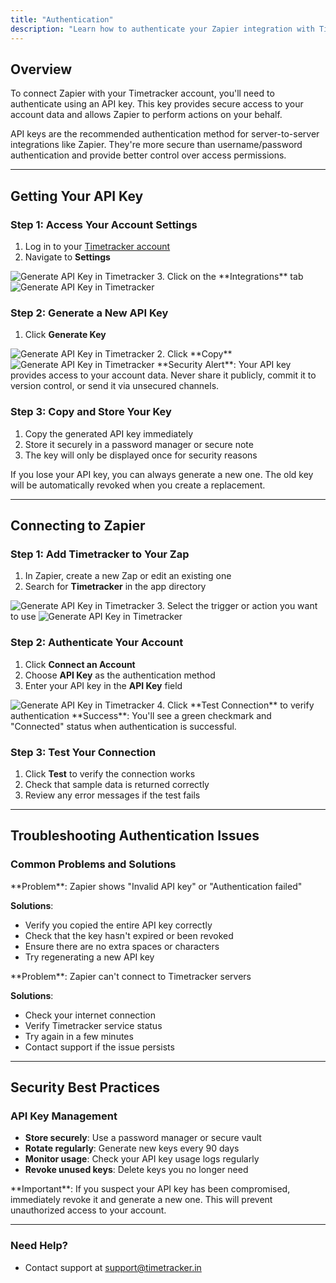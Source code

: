```yaml
---
title: "Authentication"
description: "Learn how to authenticate your Zapier integration with Timetracker using API keys and manage your connection securely"
---
```


## Overview

To connect Zapier with your Timetracker account, you'll need to authenticate using an API key. This key provides secure access to your account data and allows Zapier to perform actions on your behalf.

<Info>
API keys are the recommended authentication method for server-to-server integrations like Zapier. They're more secure than username/password authentication and provide better control over access permissions.
</Info>

---

## Getting Your API Key

### Step 1: Access Your Account Settings

1. Log in to your [Timetracker account](https://app.timetracker.in)
2. Navigate to **Settings**
  <img src="./images/zapier-access-settings.png" alt="Generate API Key in Timetracker" width={900} />
3. Click on the **Integrations** tab
  <img src="./images/zapier-settings-integrations-tab.png" alt="Generate API Key in Timetracker" width={900} />

### Step 2: Generate a New API Key

1. Click **Generate Key**
  <img src="./images/zapier-generate-key.png" alt="Generate API Key in Timetracker" width={900} />
2. Click **Copy**
  <img src="./images/zapier-copy-secret-key.png" alt="Generate API Key in Timetracker" width={900} />


<Warning>
**Security Alert**: Your API key provides access to your account data. Never share it publicly, commit it to version control, or send it via unsecured channels.
</Warning>

### Step 3: Copy and Store Your Key

1. Copy the generated API key immediately
2. Store it securely in a password manager or secure note
3. The key will only be displayed once for security reasons

<Note>
If you lose your API key, you can always generate a new one. The old key will be automatically revoked when you create a replacement.
</Note>

---

## Connecting to Zapier

### Step 1: Add Timetracker to Your Zap

1. In Zapier, create a new Zap or edit an existing one
2. Search for **Timetracker** in the app directory
  <img src="./images/zapier-timetracker-search.png" alt="Generate API Key in Timetracker" width={900} />
3. Select the trigger or action you want to use
  <img src="./images/zapier-select-trigger.png" alt="Generate API Key in Timetracker" width={900} />

### Step 2: Authenticate Your Account

1. Click **Connect an Account**
2. Choose **API Key** as the authentication method
3. Enter your API key in the **API Key** field
  <img src="./images/zapier-add-key.png" alt="Generate API Key in Timetracker" width={900} />
4. Click **Test Connection** to verify authentication

<Check>
**Success**: You'll see a green checkmark and "Connected" status when authentication is successful.
</Check>

### Step 3: Test Your Connection

1. Click **Test** to verify the connection works
2. Check that sample data is returned correctly
3. Review any error messages if the test fails

---

## Troubleshooting Authentication Issues

### Common Problems and Solutions

<AccordionGroup>
<Accordion title="Invalid API Key Error">
**Problem**: Zapier shows "Invalid API key" or "Authentication failed"

**Solutions**:
- Verify you copied the entire API key correctly
- Check that the key hasn't expired or been revoked
- Ensure there are no extra spaces or characters
- Try regenerating a new API key
</Accordion>

<Accordion title="Connection Timeout">
**Problem**: Zapier can't connect to Timetracker servers

**Solutions**:
- Check your internet connection
- Verify Timetracker service status
- Try again in a few minutes
- Contact support if the issue persists
</Accordion>
</AccordionGroup>

---

## Security Best Practices

### API Key Management

- **Store securely**: Use a password manager or secure vault
- **Rotate regularly**: Generate new keys every 90 days
- **Monitor usage**: Check your API key usage logs regularly
- **Revoke unused keys**: Delete keys you no longer need

<Warning>
**Important**: If you suspect your API key has been compromised, immediately revoke it and generate a new one. This will prevent unauthorized access to your account.
</Warning>

---

### Need Help?

- Contact support at support@timetracker.in
